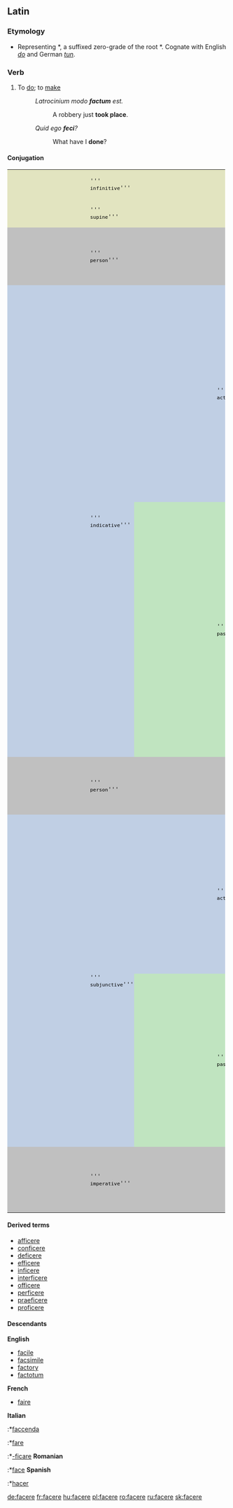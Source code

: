 ==Latin==

===Etymology===
*Representing {{PIE.|la}} *{{term||dʰh₁-k-}}, a suffixed zero-grade of the root *{{term||dʰeh₁-|put, arrange}}. Cognate with English ''[[do]]'' and German ''[[tun]]''.

===Verb===
{{la-verb|facio|faciō|facere|facere|feci|fēcī|factum|factum}}

#To [[do]]; to [[make]]
#:''Latrocinium modo '''factum''' est.'' 
#:: A robbery just '''took place'''.
#: ''Quid ego '''feci'''?'' 
#:: What have I '''done'''?

====Conjugation====
{{rfc}}
<table border="0" cellpadding="0" class="MsoNormalTable" 
            style="width: 98.74%; mso-cellspacing: 1.5pt; background: #F0F0F0; mso-yfti-tbllook: 1184" 
            width="98%">
            <tr style="mso-yfti-irow:0;mso-yfti-firstrow:yes">
                <td colspan="4" 
                    style="width: 40.58%; background: #E2E4C0; padding: .75pt .75pt .75pt .75pt" 
                    width="40%">
                    <p align="center" class="MsoNormal" style="margin-bottom:0cm;margin-bottom:.0001pt;
  text-align:center;line-height:normal">
                        '''
                        <span style="font-size:10.0pt;
  font-family:&quot;Arial&quot;,&quot;sans-serif&quot;;mso-fareast-font-family:&quot;Times New Roman&quot;;
  color:black;mso-fareast-language:SV">infinitive</span>'''</p>
                </td>
                <td colspan="5" style="width:58.6%;padding:.75pt .75pt .75pt .75pt" width="58%">
                    <p class="MsoNormal" style="margin-bottom:0cm;margin-bottom:.0001pt;line-height:
  normal">
                        <span style="font-size:10.0pt;font-family:&quot;Arial&quot;,&quot;sans-serif&quot;;
  mso-fareast-font-family:&quot;Times New Roman&quot;;color:black;mso-fareast-language:
  SV">facere</span></p>
                </td>
            </tr>
            <tr style="mso-yfti-irow:1">
                <td colspan="4" 
                    style="width: 40.58%; background: #E2E4C0; padding: .75pt .75pt .75pt .75pt" 
                    width="40%">
                    <p align="center" class="MsoNormal" style="margin-bottom:0cm;margin-bottom:.0001pt;
  text-align:center;line-height:normal">
                        '''
                        <span style="font-size:10.0pt;
  font-family:&quot;Arial&quot;,&quot;sans-serif&quot;;mso-fareast-font-family:&quot;Times New Roman&quot;;
  color:black;mso-fareast-language:SV">supine</span>'''</p>
                </td>
                <td colspan="5" style="width:58.6%;padding:.75pt .75pt .75pt .75pt" width="58%">
                    <p class="MsoNormal" style="margin-bottom:0cm;margin-bottom:.0001pt;line-height:
  normal">
                        <span style="font-size:10.0pt;font-family:&quot;Arial&quot;,&quot;sans-serif&quot;;
  mso-fareast-font-family:&quot;Times New Roman&quot;;color:black;mso-fareast-language:
  SV"><a href="http://en.wiktionary.org/wiki/facendo" title="facendo">
                        <span style="mso-bidi-font-size:11.0pt;color:#002BB8;text-decoration:none;
  text-underline:none">factum</span></a></span></p>
                </td>
            </tr>
            <tr style="mso-yfti-irow:2">
                <td colspan="3" rowspan="2" 
                    style="width: 31.94%; background: silver; padding: .75pt .75pt .75pt .75pt" 
                    width="31%">
                    <p align="center" class="MsoNormal" style="margin-bottom:0cm;margin-bottom:.0001pt;
  text-align:center;line-height:normal">
                        '''
                        <span style="font-size:10.0pt;
  font-family:&quot;Arial&quot;,&quot;sans-serif&quot;;mso-fareast-font-family:&quot;Times New Roman&quot;;
  color:black;mso-fareast-language:SV">person</span>'''</p>
                </td>
                <td colspan="3" 
                    style="width: 30.64%; background: silver; padding: .75pt .75pt .75pt .75pt" 
                    width="30%">
                    <p align="center" class="MsoNormal" style="margin-bottom:0cm;margin-bottom:.0001pt;
  text-align:center;line-height:normal">
                        '''
                        <span style="font-size:10.0pt;
  font-family:&quot;Arial&quot;,&quot;sans-serif&quot;;mso-fareast-font-family:&quot;Times New Roman&quot;;
  color:black;mso-fareast-language:SV">singular</span>'''</p>
                </td>
                <td colspan="3" 
                    style="width: 36.32%; background: silver; padding: .75pt .75pt .75pt .75pt" 
                    width="36%">
                    <p align="center" class="MsoNormal" style="margin-bottom:0cm;margin-bottom:.0001pt;
  text-align:center;line-height:normal">
                        '''
                        <span style="font-size:10.0pt;
  font-family:&quot;Arial&quot;,&quot;sans-serif&quot;;mso-fareast-font-family:&quot;Times New Roman&quot;;
  color:black;mso-fareast-language:SV">plural</span>'''</p>
                </td>
            </tr>
            <tr style="mso-yfti-irow:3">
                <td style="width: 8.38%; background: silver; padding: .75pt .75pt .75pt .75pt" 
                    width="8%">
                    <p align="center" class="MsoNormal" style="margin-bottom:0cm;margin-bottom:.0001pt;
  text-align:center;line-height:normal">
                        '''
                        <span style="font-size:10.0pt;
  font-family:&quot;Arial&quot;,&quot;sans-serif&quot;;mso-fareast-font-family:&quot;Times New Roman&quot;;
  color:black;mso-fareast-language:SV">first</span>'''</p>
                </td>
                <td style="width: 9.86%; background: silver; padding: .75pt .75pt .75pt .75pt" 
                    width="9%">
                    <p align="center" class="MsoNormal" style="margin-bottom:0cm;margin-bottom:.0001pt;
  text-align:center;line-height:normal">
                        '''
                        <span style="font-size:10.0pt;
  font-family:&quot;Arial&quot;,&quot;sans-serif&quot;;mso-fareast-font-family:&quot;Times New Roman&quot;;
  color:black;mso-fareast-language:SV">second</span>'''</p>
                </td>
                <td style="width: 11.86%; background: silver; padding: .75pt .75pt .75pt .75pt" 
                    width="11%">
                    <p align="center" class="MsoNormal" style="margin-bottom:0cm;margin-bottom:.0001pt;
  text-align:center;line-height:normal">
                        '''
                        <span style="font-size:10.0pt;
  font-family:&quot;Arial&quot;,&quot;sans-serif&quot;;mso-fareast-font-family:&quot;Times New Roman&quot;;
  color:black;mso-fareast-language:SV">third</span>'''</p>
                </td>
                <td style="width: 9.56%; background: silver; padding: .75pt .75pt .75pt .75pt" 
                    width="9%">
                    <p align="center" class="MsoNormal" style="margin-bottom:0cm;margin-bottom:.0001pt;
  text-align:center;line-height:normal">
                        '''
                        <span style="font-size:10.0pt;
  font-family:&quot;Arial&quot;,&quot;sans-serif&quot;;mso-fareast-font-family:&quot;Times New Roman&quot;;
  color:black;mso-fareast-language:SV">first</span>'''</p>
                </td>
                <td style="width: 9.56%; background: silver; padding: .75pt .75pt .75pt .75pt" 
                    width="9%">
                    <p align="center" class="MsoNormal" style="margin-bottom:0cm;margin-bottom:.0001pt;
  text-align:center;line-height:normal">
                        '''
                        <span style="font-size:10.0pt;
  font-family:&quot;Arial&quot;,&quot;sans-serif&quot;;mso-fareast-font-family:&quot;Times New Roman&quot;;
  color:black;mso-fareast-language:SV">second</span>'''</p>
                </td>
                <td style="width: 16.64%; background: silver; padding: .75pt .75pt .75pt .75pt" 
                    width="16%">
                    <p align="center" class="MsoNormal" style="margin-bottom:0cm;margin-bottom:.0001pt;
  text-align:center;line-height:normal">
                        '''
                        <span style="font-size:10.0pt;
  font-family:&quot;Arial&quot;,&quot;sans-serif&quot;;mso-fareast-font-family:&quot;Times New Roman&quot;;
  color:black;mso-fareast-language:SV">third</span>'''</p>
                </td>
            </tr>
            <tr style="mso-yfti-irow:4">
                <td rowspan="14" 
                    style="width: 10.38%; background: #C0CFE4; padding: .75pt .75pt .75pt .75pt" 
                    width="10%">
                    <p align="center" class="MsoNormal" style="margin-bottom:0cm;margin-bottom:.0001pt;
  text-align:center;line-height:normal">
                        '''
                        <span style="font-size:10.0pt;
  font-family:&quot;Arial&quot;,&quot;sans-serif&quot;;mso-fareast-font-family:&quot;Times New Roman&quot;;
  color:black;mso-fareast-language:SV">indicative</span>'''</p>
                </td>
                <td rowspan="7" 
                    style="width: 6.94%; background: #C0CFE4; padding: .75pt .75pt .75pt .75pt" 
                    width="6%">
                    <p align="center" class="MsoNormal" style="margin-bottom:0cm;margin-bottom:.0001pt;
  text-align:center;line-height:normal">
                        '''
                        <span style="font-size:10.0pt;
  font-family:&quot;Arial&quot;,&quot;sans-serif&quot;;mso-fareast-font-family:&quot;Times New Roman&quot;;
  color:black;mso-fareast-language:SV">active</span>'''</p>
                </td>
                <td style="width: 14.08%; background: #C0CFE4; padding: .75pt .75pt .75pt .75pt" 
                    width="14%">
                </td>
                <td style="width: 8.38%; background: #C0CFE4; padding: .75pt .75pt .75pt .75pt" 
                    width="8%">
                    <p align="center" class="MsoNormal" style="margin-bottom:0cm;margin-bottom:.0001pt;
  text-align:center;line-height:normal">
                        '''
                        <span style="font-size:10.0pt;
  font-family:&quot;Arial&quot;,&quot;sans-serif&quot;;mso-fareast-font-family:&quot;Times New Roman&quot;;
  color:black;mso-fareast-language:SV">ego</span>'''</p>
                </td>
                <td style="width: 9.86%; background: #C0CFE4; padding: .75pt .75pt .75pt .75pt" 
                    width="9%">
                    <p align="center" class="MsoNormal" style="margin-bottom:0cm;margin-bottom:.0001pt;
  text-align:center;line-height:normal">
                        '''
                        <span style="font-size:10.0pt;
  font-family:&quot;Arial&quot;,&quot;sans-serif&quot;;mso-fareast-font-family:&quot;Times New Roman&quot;;
  color:black;mso-fareast-language:SV">tu</span>'''</p>
                </td>
                <td style="width: 11.86%; background: #C0CFE4; padding: .75pt .75pt .75pt .75pt" 
                    width="11%">
                    <p align="center" class="MsoNormal" style="margin-bottom:0cm;margin-bottom:.0001pt;
  text-align:center;line-height:normal">
                        '''
                        <span style="font-size:10.0pt;
  font-family:&quot;Arial&quot;,&quot;sans-serif&quot;;mso-fareast-font-family:&quot;Times New Roman&quot;;
  color:black;mso-fareast-language:SV">ille, illa, illud</span>'''</p>
                </td>
                <td style="width: 9.56%; background: #C0CFE4; padding: .75pt .75pt .75pt .75pt" 
                    width="9%">
                    <p align="center" class="MsoNormal" style="margin-bottom:0cm;margin-bottom:.0001pt;
  text-align:center;line-height:normal">
                        '''
                        <span style="font-size:10.0pt;
  font-family:&quot;Arial&quot;,&quot;sans-serif&quot;;mso-fareast-font-family:&quot;Times New Roman&quot;;
  color:black;mso-fareast-language:SV">nos</span>'''</p>
                </td>
                <td style="background: #C0CFE4; padding: .75pt .75pt .75pt .75pt">
                    <p align="center" class="MsoNormal" style="margin-bottom:0cm;margin-bottom:.0001pt;
  text-align:center;line-height:normal">
                        '''
                        <span style="font-size:10.0pt;
  font-family:&quot;Arial&quot;,&quot;sans-serif&quot;;mso-fareast-font-family:&quot;Times New Roman&quot;;
  color:black;mso-fareast-language:SV">vos</span>'''</p>
                </td>
                <td style="background: #C0CFE4; padding: .75pt .75pt .75pt .75pt">
                    <p align="center" class="MsoNormal" style="margin-bottom:0cm;margin-bottom:.0001pt;
  text-align:center;line-height:normal">
                        <b style="mso-bidi-font-weight:normal">
                        <span style="font-size:10.0pt;font-family:&quot;Arial&quot;,&quot;sans-serif&quot;;color:black">
                        illī</span>''''''<span style="font-size:10.0pt;font-family:&quot;Arial&quot;,&quot;sans-serif&quot;;mso-fareast-font-family:
  &quot;Times New Roman&quot;;color:black;mso-fareast-language:SV">, illae, illa</span>'''</p>
                </td>
            </tr>
            <tr style="mso-yfti-irow:5;height:36.0pt">
                <td style="width: 14.08%; background: #C0CFE4; padding: .75pt .75pt .75pt .75pt; height: 36.0pt" 
                    width="14%">
                    <p align="center" class="MsoNormal" style="margin-bottom:0cm;margin-bottom:.0001pt;
  text-align:center;line-height:normal">
                        '''
                        <span style="font-size:10.0pt;
  font-family:&quot;Arial&quot;,&quot;sans-serif&quot;;mso-fareast-font-family:&quot;Times New Roman&quot;;
  color:black;mso-fareast-language:SV">present</span>'''</p>
                </td>
                <td style="width:8.38%;padding:.75pt .75pt .75pt .75pt;height:
  36.0pt" width="8%">
                    <p class="MsoNormal">
                        <span style="font-size:10.0pt;line-height:115%;font-family:
  &quot;Arial&quot;,&quot;sans-serif&quot;;color:black">faciō</span></p>
                </td>
                <td style="width:9.86%;padding:.75pt .75pt .75pt .75pt;height:
  36.0pt" width="9%">
                    <p class="MsoNormal">
                        <span style="font-size:10.0pt;line-height:115%;font-family:
  &quot;Arial&quot;,&quot;sans-serif&quot;;color:black">facis</span></p>
                </td>
                <td style="width:11.86%;padding:.75pt .75pt .75pt .75pt;
  height:36.0pt" width="11%">
                    <p class="MsoNormal">
                        <span style="font-size:10.0pt;line-height:115%;font-family:
  &quot;Arial&quot;,&quot;sans-serif&quot;;color:black">facit</span></p>
                </td>
                <td style="width:9.56%;padding:.75pt .75pt .75pt .75pt;height:
  36.0pt" width="9%">
                    <p class="MsoNormal">
                        <span style="font-size:10.0pt;line-height:115%;font-family:
  &quot;Arial&quot;,&quot;sans-serif&quot;;color:black">facimus</span></p>
                </td>
                <td style="padding:.75pt .75pt .75pt .75pt;height:36.0pt">
                    <p class="MsoNormal">
                        <span style="font-size:10.0pt;line-height:115%;font-family:
  &quot;Arial&quot;,&quot;sans-serif&quot;;color:black">facitis</span></p>
                </td>
                <td style="padding:.75pt .75pt .75pt .75pt;height:36.0pt">
                    <p class="MsoNormal">
                        <span style="font-size:10.0pt;line-height:115%;font-family:
  &quot;Arial&quot;,&quot;sans-serif&quot;;color:black">faciunt</span></p>
                </td>
            </tr>
            <tr style="mso-yfti-irow:6;height:36.0pt">
                <td style="width: 14.08%; background: #C0CFE4; padding: .75pt .75pt .75pt .75pt; height: 36.0pt" 
                    width="14%">
                    <p align="center" class="MsoNormal" style="margin-bottom:0cm;margin-bottom:.0001pt;
  text-align:center;line-height:normal">
                        '''
                        <span style="font-size:10.0pt;
  font-family:&quot;Arial&quot;,&quot;sans-serif&quot;;mso-fareast-font-family:&quot;Times New Roman&quot;;
  color:black;mso-fareast-language:SV">future</span>'''</p>
                </td>
                <td style="width:8.38%;padding:.75pt .75pt .75pt .75pt;height:
  36.0pt" width="8%">
                    <p class="MsoNormal">
                        <span style="font-size:10.0pt;line-height:115%;font-family:
  &quot;Arial&quot;,&quot;sans-serif&quot;;color:black">faciam</span></p>
                </td>
                <td style="width:9.86%;padding:.75pt .75pt .75pt .75pt;height:
  36.0pt" width="9%">
                    <p class="MsoNormal">
                        <span style="font-size:10.0pt;line-height:115%;font-family:
  &quot;Arial&quot;,&quot;sans-serif&quot;;color:black">faciēs</span></p>
                </td>
                <td style="width:11.86%;padding:.75pt .75pt .75pt .75pt;
  height:36.0pt" width="11%">
                    <p class="MsoNormal">
                        <span style="font-size:10.0pt;line-height:115%;font-family:
  &quot;Arial&quot;,&quot;sans-serif&quot;;color:black">faciet</span></p>
                </td>
                <td style="width:9.56%;padding:.75pt .75pt .75pt .75pt;height:
  36.0pt" width="9%">
                    <p class="MsoNormal">
                        <span style="font-size:10.0pt;line-height:115%;font-family:
  &quot;Arial&quot;,&quot;sans-serif&quot;;color:black">faciēmus</span></p>
                </td>
                <td style="padding:.75pt .75pt .75pt .75pt;height:36.0pt">
                    <p class="MsoNormal">
                        <span style="font-size:10.0pt;line-height:115%;font-family:
  &quot;Arial&quot;,&quot;sans-serif&quot;;color:black">faciētis</span></p>
                </td>
                <td style="padding:.75pt .75pt .75pt .75pt;height:36.0pt">
                    <p class="MsoNormal">
                        <span style="font-size:10.0pt;line-height:115%;font-family:
  &quot;Arial&quot;,&quot;sans-serif&quot;;color:black">facient</span></p>
                </td>
            </tr>
            <tr style="mso-yfti-irow:7;height:36.0pt">
                <td style="width: 14.08%; background: #C0CFE4; padding: .75pt .75pt .75pt .75pt; height: 36.0pt" 
                    width="14%">
                    <p align="center" class="MsoNormal" style="margin-bottom:0cm;margin-bottom:.0001pt;
  text-align:center;line-height:normal">
                        '''
                        <span style="font-size:10.0pt;
  font-family:&quot;Arial&quot;,&quot;sans-serif&quot;;mso-fareast-font-family:&quot;Times New Roman&quot;;
  color:black;mso-fareast-language:SV">imperfect</span>'''</p>
                </td>
                <td style="width:8.38%;padding:.75pt .75pt .75pt .75pt;height:
  36.0pt" width="8%">
                    <p class="MsoNormal">
                        <span style="font-size:10.0pt;line-height:115%;font-family:
  &quot;Arial&quot;,&quot;sans-serif&quot;;color:black">faciēbam</span></p>
                </td>
                <td style="width:9.86%;padding:.75pt .75pt .75pt .75pt;height:
  36.0pt" width="9%">
                    <p class="MsoNormal">
                        <span style="font-size:10.0pt;line-height:115%;font-family:
  &quot;Arial&quot;,&quot;sans-serif&quot;;color:black">faciēbās</span></p>
                </td>
                <td style="width:11.86%;padding:.75pt .75pt .75pt .75pt;
  height:36.0pt" width="11%">
                    <p class="MsoNormal">
                        <span style="font-size:10.0pt;line-height:115%;font-family:
  &quot;Arial&quot;,&quot;sans-serif&quot;;color:black">faciēbat</span></p>
                </td>
                <td style="width:9.56%;padding:.75pt .75pt .75pt .75pt;height:
  36.0pt" width="9%">
                    <p class="MsoNormal">
                        <span style="font-size:10.0pt;line-height:115%;font-family:
  &quot;Arial&quot;,&quot;sans-serif&quot;;color:black">faciēbāmus</span></p>
                </td>
                <td style="padding:.75pt .75pt .75pt .75pt;height:36.0pt">
                    <p class="MsoNormal">
                        <span style="font-size:10.0pt;line-height:115%;font-family:
  &quot;Arial&quot;,&quot;sans-serif&quot;;color:black">faciēbātis</span></p>
                </td>
                <td style="padding:.75pt .75pt .75pt .75pt;height:36.0pt">
                    <p class="MsoNormal">
                        <span style="font-size:10.0pt;line-height:115%;font-family:
  &quot;Arial&quot;,&quot;sans-serif&quot;;color:black">faciēbant</span></p>
                </td>
            </tr>
            <tr style="mso-yfti-irow:8;height:36.0pt">
                <td style="width: 14.08%; background: #C0CFE4; padding: .75pt .75pt .75pt .75pt; height: 36.0pt" 
                    width="14%">
                    <p align="center" class="MsoNormal" style="margin-bottom:0cm;margin-bottom:.0001pt;
  text-align:center;line-height:normal">
                        '''
                        <span style="font-size:10.0pt;
  font-family:&quot;Arial&quot;,&quot;sans-serif&quot;;mso-fareast-font-family:&quot;Times New Roman&quot;;
  color:black;mso-fareast-language:SV">perfect</span>'''</p>
                </td>
                <td style="width:8.38%;padding:.75pt .75pt .75pt .75pt;height:
  36.0pt" width="8%">
                    <p class="MsoNormal">
                        <span style="font-size:10.0pt;line-height:115%;font-family:
  &quot;Arial&quot;,&quot;sans-serif&quot;;color:black">fēcī</span></p>
                </td>
                <td style="width:9.86%;padding:.75pt .75pt .75pt .75pt;height:
  36.0pt" width="9%">
                    <p class="MsoNormal">
                        <span style="font-size:10.0pt;line-height:115%;font-family:
  &quot;Arial&quot;,&quot;sans-serif&quot;;color:black">fēcistī</span></p>
                </td>
                <td style="width:11.86%;padding:.75pt .75pt .75pt .75pt;
  height:36.0pt" width="11%">
                    <p class="MsoNormal">
                        <span style="font-size:10.0pt;line-height:115%;font-family:
  &quot;Arial&quot;,&quot;sans-serif&quot;;color:black">fēcit</span></p>
                </td>
                <td style="width:9.56%;padding:.75pt .75pt .75pt .75pt;height:
  36.0pt" width="9%">
                    <p class="MsoNormal">
                        <span style="font-size:10.0pt;line-height:115%;font-family:
  &quot;Arial&quot;,&quot;sans-serif&quot;;color:black">fēcimus</span></p>
                </td>
                <td style="padding:.75pt .75pt .75pt .75pt;height:36.0pt">
                    <p class="MsoNormal">
                        <span style="font-size:10.0pt;line-height:115%;font-family:
  &quot;Arial&quot;,&quot;sans-serif&quot;;color:black">fēcistis</span></p>
                </td>
                <td style="padding:.75pt .75pt .75pt .75pt;height:36.0pt">
                    <p class="MsoNormal">
                        <span style="font-size:10.0pt;line-height:115%;font-family:
  &quot;Arial&quot;,&quot;sans-serif&quot;;color:black">fēcērunt</span></p>
                </td>
            </tr>
            <tr style="mso-yfti-irow:9;height:36.0pt">
                <td style="width: 14.08%; background: #C0CFE4; padding: .75pt .75pt .75pt .75pt; height: 36.0pt" 
                    width="14%">
                    <p align="center" class="MsoNormal" style="margin-bottom:0cm;margin-bottom:.0001pt;
  text-align:center;line-height:normal">
                        '''
                        <span style="font-size:10.0pt;
  font-family:&quot;Arial&quot;,&quot;sans-serif&quot;;mso-fareast-font-family:&quot;Times New Roman&quot;;
  color:black;mso-fareast-language:SV">future perfect</span>'''</p>
                </td>
                <td style="width:8.38%;padding:.75pt .75pt .75pt .75pt;height:
  36.0pt" width="8%">
                    <p class="MsoNormal">
                        <span style="font-size:10.0pt;line-height:115%;font-family:
  &quot;Arial&quot;,&quot;sans-serif&quot;;color:black">fēcerō</span></p>
                </td>
                <td style="width:9.86%;padding:.75pt .75pt .75pt .75pt;height:
  36.0pt" width="9%">
                    <p class="MsoNormal">
                        <span style="font-size:10.0pt;line-height:115%;font-family:
  &quot;Arial&quot;,&quot;sans-serif&quot;;color:black">fēceris</span></p>
                </td>
                <td style="width:11.86%;padding:.75pt .75pt .75pt .75pt;
  height:36.0pt" width="11%">
                    <p class="MsoNormal">
                        <span style="font-size:10.0pt;line-height:115%;font-family:
  &quot;Arial&quot;,&quot;sans-serif&quot;;color:black">fēcerit</span></p>
                </td>
                <td style="width:9.56%;padding:.75pt .75pt .75pt .75pt;height:
  36.0pt" width="9%">
                    <p class="MsoNormal">
                        <span style="font-size:10.0pt;line-height:115%;font-family:
  &quot;Arial&quot;,&quot;sans-serif&quot;;color:black">fēcerimus</span></p>
                </td>
                <td style="padding:.75pt .75pt .75pt .75pt;height:36.0pt">
                    <p class="MsoNormal">
                        <span style="font-size:10.0pt;line-height:115%;font-family:
  &quot;Arial&quot;,&quot;sans-serif&quot;;color:black">fēceritis</span></p>
                </td>
                <td style="padding:.75pt .75pt .75pt .75pt;height:36.0pt">
                    <p class="MsoNormal">
                        <span style="font-size:10.0pt;line-height:115%;font-family:
  &quot;Arial&quot;,&quot;sans-serif&quot;;color:black">fēcerint</span></p>
                </td>
            </tr>
            <tr style="mso-yfti-irow:10;height:36.0pt">
                <td style="width: 14.08%; background: #C0CFE4; padding: .75pt .75pt .75pt .75pt; height: 36.0pt" 
                    width="14%">
                    <p align="center" class="MsoNormal" style="margin-bottom:0cm;margin-bottom:.0001pt;
  text-align:center;line-height:normal">
                        '''
                        <span style="font-size:10.0pt;
  font-family:&quot;Arial&quot;,&quot;sans-serif&quot;;mso-fareast-font-family:&quot;Times New Roman&quot;;
  color:black;mso-fareast-language:SV">pluperfect</span>'''</p>
                </td>
                <td style="width:8.38%;padding:.75pt .75pt .75pt .75pt;height:
  36.0pt" width="8%">
                    <p class="MsoNormal">
                        <span style="font-size:10.0pt;line-height:115%;font-family:
  &quot;Arial&quot;,&quot;sans-serif&quot;;color:black">fēceram</span></p>
                </td>
                <td style="width:9.86%;padding:.75pt .75pt .75pt .75pt;height:
  36.0pt" width="9%">
                    <p class="MsoNormal">
                        <span style="font-size:10.0pt;line-height:115%;font-family:
  &quot;Arial&quot;,&quot;sans-serif&quot;;color:black">fēcerās</span></p>
                </td>
                <td style="width:11.86%;padding:.75pt .75pt .75pt .75pt;
  height:36.0pt" width="11%">
                    <p class="MsoNormal">
                        <span style="font-size:10.0pt;line-height:115%;font-family:
  &quot;Arial&quot;,&quot;sans-serif&quot;;color:black">fēcerat</span></p>
                </td>
                <td style="width:9.56%;padding:.75pt .75pt .75pt .75pt;height:
  36.0pt" width="9%">
                    <p class="MsoNormal">
                        <span style="font-size:10.0pt;line-height:115%;font-family:
  &quot;Arial&quot;,&quot;sans-serif&quot;;color:black">fēcerāmus</span></p>
                </td>
                <td style="padding:.75pt .75pt .75pt .75pt;height:36.0pt">
                    <p class="MsoNormal">
                        <span style="font-size:10.0pt;line-height:115%;font-family:
  &quot;Arial&quot;,&quot;sans-serif&quot;;color:black">fēcerātis</span></p>
                </td>
                <td style="padding:.75pt .75pt .75pt .75pt;height:36.0pt">
                    <p class="MsoNormal">
                        <span style="font-size:10.0pt;line-height:115%;font-family:
  &quot;Arial&quot;,&quot;sans-serif&quot;;color:black">fēcerant</span></p>
                </td>
            </tr>
            <tr style="mso-yfti-irow:11">
                <td rowspan="7" 
                    style="width: 6.94%; background: #C0E4C0; padding: .75pt .75pt .75pt .75pt" 
                    width="6%">
                    <p align="center" class="MsoNormal" style="margin-bottom:0cm;margin-bottom:.0001pt;
  text-align:center;line-height:normal">
                        '''
                        <span style="font-size:10.0pt;
  font-family:&quot;Arial&quot;,&quot;sans-serif&quot;;mso-fareast-font-family:&quot;Times New Roman&quot;;
  color:black;mso-fareast-language:SV">passive</span>'''</p>
                </td>
                <td style="width: 14.08%; background: #C0E4C0; padding: .75pt .75pt .75pt .75pt" 
                    width="14%">
                </td>
                <td style="width: 8.38%; background: #C0E4C0; padding: .75pt .75pt .75pt .75pt" 
                    width="8%">
                    <p align="center" class="MsoNormal" style="margin-bottom:0cm;margin-bottom:.0001pt;
  text-align:center;line-height:normal">
                        '''
                        <span style="font-size:10.0pt;
  font-family:&quot;Arial&quot;,&quot;sans-serif&quot;;mso-fareast-font-family:&quot;Times New Roman&quot;;
  color:black;mso-fareast-language:SV">ego</span>'''</p>
                </td>
                <td style="width: 9.86%; background: #C0E4C0; padding: .75pt .75pt .75pt .75pt" 
                    width="9%">
                    <p align="center" class="MsoNormal" style="margin-bottom:0cm;margin-bottom:.0001pt;
  text-align:center;line-height:normal">
                        '''
                        <span style="font-size:10.0pt;
  font-family:&quot;Arial&quot;,&quot;sans-serif&quot;;mso-fareast-font-family:&quot;Times New Roman&quot;;
  color:black;mso-fareast-language:SV">tu</span>'''</p>
                </td>
                <td style="width: 11.86%; background: #C0E4C0; padding: .75pt .75pt .75pt .75pt" 
                    width="11%">
                    <p align="center" class="MsoNormal" style="margin-bottom:0cm;margin-bottom:.0001pt;
  text-align:center;line-height:normal">
                        '''
                        <span style="font-size:10.0pt;
  font-family:&quot;Arial&quot;,&quot;sans-serif&quot;;mso-fareast-font-family:&quot;Times New Roman&quot;;
  color:black;mso-fareast-language:SV">ille, illa, illud</span>'''</p>
                </td>
                <td style="width: 9.56%; background: #C0E4C0; padding: .75pt .75pt .75pt .75pt" 
                    width="9%">
                    <p align="center" class="MsoNormal" style="margin-bottom:0cm;margin-bottom:.0001pt;
  text-align:center;line-height:normal">
                        '''
                        <span style="font-size:10.0pt;
  font-family:&quot;Arial&quot;,&quot;sans-serif&quot;;mso-fareast-font-family:&quot;Times New Roman&quot;;
  color:black;mso-fareast-language:SV">nos</span>'''</p>
                </td>
                <td style="background: #C0E4C0; padding: .75pt .75pt .75pt .75pt">
                    <p align="center" class="MsoNormal" style="margin-bottom:0cm;margin-bottom:.0001pt;
  text-align:center;line-height:normal">
                        '''
                        <span style="font-size:10.0pt;
  font-family:&quot;Arial&quot;,&quot;sans-serif&quot;;mso-fareast-font-family:&quot;Times New Roman&quot;;
  color:black;mso-fareast-language:SV">vos</span>'''</p>
                </td>
                <td style="background: #C0E4C0; padding: .75pt .75pt .75pt .75pt">
                    <p align="center" class="MsoNormal" style="margin-bottom:0cm;margin-bottom:.0001pt;
  text-align:center;line-height:normal">
                        <b style="mso-bidi-font-weight:normal">
                        <span style="font-size:10.0pt;font-family:&quot;Arial&quot;,&quot;sans-serif&quot;;color:black">
                        illī</span>''''''<span style="font-size:10.0pt;font-family:&quot;Arial&quot;,&quot;sans-serif&quot;;mso-fareast-font-family:
  &quot;Times New Roman&quot;;color:black;mso-fareast-language:SV">, illae, illa</span>'''</p>
                </td>
            </tr>
            <tr style="mso-yfti-irow:12;height:36.0pt">
                <td style="width: 14.08%; background: #C0E4C0; padding: .75pt .75pt .75pt .75pt; height: 36.0pt" 
                    width="14%">
                    <p align="center" class="MsoNormal" style="text-align:center">
                        '''
                        <span style="font-size:10.0pt;line-height:115%;font-family:&quot;Arial&quot;,&quot;sans-serif&quot;;
  color:black;mso-bidi-font-style:italic">present</span><span style="font-size:10.0pt;line-height:115%;font-family:&quot;Arial&quot;,&quot;sans-serif&quot;;
  color:black"></span>'''</p>
                </td>
                <td style="width:8.38%;padding:.75pt .75pt .75pt .75pt;height:
  36.0pt" width="8%">
                    <p class="MsoNormal">
                        <span style="font-size:10.0pt;line-height:115%;font-family:
  &quot;Arial&quot;,&quot;sans-serif&quot;;color:black">facior</span></p>
                </td>
                <td style="width:9.86%;padding:.75pt .75pt .75pt .75pt;height:
  36.0pt" width="9%">
                    <p class="MsoNormal">
                        <span style="font-size:10.0pt;line-height:115%;font-family:
  &quot;Arial&quot;,&quot;sans-serif&quot;;color:black">faceris</span></p>
                </td>
                <td style="width:11.86%;padding:.75pt .75pt .75pt .75pt;
  height:36.0pt" width="11%">
                    <p class="MsoNormal">
                        <span style="font-size:10.0pt;line-height:115%;font-family:
  &quot;Arial&quot;,&quot;sans-serif&quot;;color:black">facitur</span></p>
                </td>
                <td style="width:9.56%;padding:.75pt .75pt .75pt .75pt;height:
  36.0pt" width="9%">
                    <p class="MsoNormal">
                        <span style="font-size:10.0pt;line-height:115%;font-family:
  &quot;Arial&quot;,&quot;sans-serif&quot;;color:black">facimur</span></p>
                </td>
                <td style="padding:.75pt .75pt .75pt .75pt;height:36.0pt">
                    <p class="MsoNormal">
                        <span style="font-size:10.0pt;line-height:115%;font-family:
  &quot;Arial&quot;,&quot;sans-serif&quot;;color:black">faciminī</span></p>
                </td>
                <td style="padding:.75pt .75pt .75pt .75pt;height:36.0pt">
                    <p class="MsoNormal">
                        <span style="font-size:10.0pt;line-height:115%;font-family:
  &quot;Arial&quot;,&quot;sans-serif&quot;;color:black">faciuntur</span></p>
                </td>
            </tr>
            <tr style="mso-yfti-irow:13;height:36.0pt">
                <td style="width: 14.08%; background: #C0E4C0; padding: .75pt .75pt .75pt .75pt; height: 36.0pt" 
                    width="14%">
                    <p align="center" class="MsoNormal" style="text-align:center">
                        '''
                        <span style="font-size:10.0pt;line-height:115%;font-family:&quot;Arial&quot;,&quot;sans-serif&quot;;
  color:black;mso-bidi-font-style:italic">future</span><span style="font-size:10.0pt;line-height:115%;font-family:&quot;Arial&quot;,&quot;sans-serif&quot;;
  color:black"></span>'''</p>
                </td>
                <td style="width:8.38%;padding:.75pt .75pt .75pt .75pt;height:
  36.0pt" width="8%">
                    <p class="MsoNormal">
                        <span style="font-size:10.0pt;line-height:115%;font-family:
  &quot;Arial&quot;,&quot;sans-serif&quot;;color:black">faciar</span></p>
                </td>
                <td style="width:9.86%;padding:.75pt .75pt .75pt .75pt;height:
  36.0pt" width="9%">
                    <p class="MsoNormal">
                        <span style="font-size:10.0pt;line-height:115%;font-family:
  &quot;Arial&quot;,&quot;sans-serif&quot;;color:black">faciēris</span></p>
                </td>
                <td style="width:11.86%;padding:.75pt .75pt .75pt .75pt;
  height:36.0pt" width="11%">
                    <p class="MsoNormal">
                        <span style="font-size:10.0pt;line-height:115%;font-family:
  &quot;Arial&quot;,&quot;sans-serif&quot;;color:black">faciētur</span></p>
                </td>
                <td style="width:9.56%;padding:.75pt .75pt .75pt .75pt;height:
  36.0pt" width="9%">
                    <p class="MsoNormal">
                        <span style="font-size:10.0pt;line-height:115%;font-family:
  &quot;Arial&quot;,&quot;sans-serif&quot;;color:black">faciēmur</span></p>
                </td>
                <td style="padding:.75pt .75pt .75pt .75pt;height:36.0pt">
                    <p class="MsoNormal">
                        <span style="font-size:10.0pt;line-height:115%;font-family:
  &quot;Arial&quot;,&quot;sans-serif&quot;;color:black">faciēminī</span></p>
                </td>
                <td style="padding:.75pt .75pt .75pt .75pt;height:36.0pt">
                    <p class="MsoNormal">
                        <span style="font-size:10.0pt;line-height:115%;font-family:
  &quot;Arial&quot;,&quot;sans-serif&quot;;color:black">facientur</span></p>
                </td>
            </tr>
            <tr style="mso-yfti-irow:14;height:36.0pt">
                <td style="width: 14.08%; background: #C0E4C0; padding: .75pt .75pt .75pt .75pt; height: 36.0pt" 
                    width="14%">
                    <p align="center" class="MsoNormal" style="text-align:center">
                        '''
                        <span style="font-size:10.0pt;line-height:115%;font-family:&quot;Arial&quot;,&quot;sans-serif&quot;;
  color:black;mso-bidi-font-style:italic">imperfect</span><span style="font-size:10.0pt;line-height:115%;font-family:&quot;Arial&quot;,&quot;sans-serif&quot;;
  color:black"></span>'''</p>
                </td>
                <td style="width:8.38%;padding:.75pt .75pt .75pt .75pt;height:
  36.0pt" width="8%">
                    <p class="MsoNormal">
                        <span style="font-size:10.0pt;line-height:115%;font-family:
  &quot;Arial&quot;,&quot;sans-serif&quot;;color:black">faciēbar</span></p>
                </td>
                <td style="width:9.86%;padding:.75pt .75pt .75pt .75pt;height:
  36.0pt" width="9%">
                    <p class="MsoNormal">
                        <span style="font-size:10.0pt;line-height:115%;font-family:
  &quot;Arial&quot;,&quot;sans-serif&quot;;color:black">faciēbāris</span></p>
                </td>
                <td style="width:11.86%;padding:.75pt .75pt .75pt .75pt;
  height:36.0pt" width="11%">
                    <p class="MsoNormal">
                        <span style="font-size:10.0pt;line-height:115%;font-family:
  &quot;Arial&quot;,&quot;sans-serif&quot;;color:black">faciēbātur</span></p>
                </td>
                <td style="width:9.56%;padding:.75pt .75pt .75pt .75pt;height:
  36.0pt" width="9%">
                    <p class="MsoNormal">
                        <span style="font-size:10.0pt;line-height:115%;font-family:
  &quot;Arial&quot;,&quot;sans-serif&quot;;color:black">faciēbāmur</span></p>
                </td>
                <td style="padding:.75pt .75pt .75pt .75pt;height:36.0pt">
                    <p class="MsoNormal">
                        <span style="font-size:10.0pt;line-height:115%;font-family:
  &quot;Arial&quot;,&quot;sans-serif&quot;;color:black">faciēbāminī</span></p>
                </td>
                <td style="padding:.75pt .75pt .75pt .75pt;height:36.0pt">
                    <p class="MsoNormal">
                        <span style="font-size:10.0pt;line-height:115%;font-family:
  &quot;Arial&quot;,&quot;sans-serif&quot;;color:black">faciēbantur</span></p>
                </td>
            </tr>
            <tr style="mso-yfti-irow:15;height:36.0pt">
                <td style="width: 14.08%; background: #C0E4C0; padding: .75pt .75pt .75pt .75pt; height: 36.0pt" 
                    width="14%">
                    <p align="center" class="MsoNormal" style="text-align:center">
                        '''
                        <span style="font-size:10.0pt;line-height:115%;font-family:&quot;Arial&quot;,&quot;sans-serif&quot;;
  color:black;mso-bidi-font-style:italic">perfect</span><span style="font-size:10.0pt;line-height:115%;font-family:&quot;Arial&quot;,&quot;sans-serif&quot;;
  color:black"></span>'''</p>
                </td>
                <td style="width:8.38%;padding:.75pt .75pt .75pt .75pt;height:
  36.0pt" width="8%">
                    <p class="MsoNormal">
                        <span style="font-size:10.0pt;line-height:115%;font-family:
  &quot;Arial&quot;,&quot;sans-serif&quot;;color:black">factus</span><sup><span style="font-size:
  10.0pt;line-height:115%;font-family:&quot;Arial&quot;,&quot;sans-serif&quot;;color:red">1</span></sup><span style="font-size:10.0pt;line-height:115%;font-family:&quot;Arial&quot;,&quot;sans-serif&quot;;
  color:black"><br />
                        sum</span></p>
                </td>
                <td style="width:9.86%;padding:.75pt .75pt .75pt .75pt;height:
  36.0pt" width="9%">
                    <p class="MsoNormal">
                        <span style="font-size:10.0pt;line-height:115%;font-family:
  &quot;Arial&quot;,&quot;sans-serif&quot;;color:black">factus</span><sup><span style="font-size:
  10.0pt;line-height:115%;font-family:&quot;Arial&quot;,&quot;sans-serif&quot;;color:red">1</span></sup><span style="font-size:10.0pt;line-height:115%;font-family:&quot;Arial&quot;,&quot;sans-serif&quot;;
  color:black"><br />
                        es</span></p>
                </td>
                <td style="width:11.86%;padding:.75pt .75pt .75pt .75pt;
  height:36.0pt" width="11%">
                    <p class="MsoNormal">
                        <span style="font-size:10.0pt;line-height:115%;font-family:
  &quot;Arial&quot;,&quot;sans-serif&quot;;color:black">factus</span><sup><span style="font-size:
  10.0pt;line-height:115%;font-family:&quot;Arial&quot;,&quot;sans-serif&quot;;color:red">1</span></sup><span style="font-size:10.0pt;line-height:115%;font-family:&quot;Arial&quot;,&quot;sans-serif&quot;;
  color:black"><br />
                        est</span></p>
                </td>
                <td style="width:9.56%;padding:.75pt .75pt .75pt .75pt;height:
  36.0pt" width="9%">
                    <p class="MsoNormal">
                        <span style="font-size:10.0pt;line-height:115%;font-family:
  &quot;Arial&quot;,&quot;sans-serif&quot;;color:black">factī </span><sup>
                        <span style="font-size:
  10.0pt;line-height:115%;font-family:&quot;Arial&quot;,&quot;sans-serif&quot;;color:red">2</span></sup><span style="font-size:10.0pt;line-height:115%;font-family:&quot;Arial&quot;,&quot;sans-serif&quot;;
  color:black"><br />
                        sumus</span></p>
                </td>
                <td style="padding:.75pt .75pt .75pt .75pt;height:36.0pt">
                    <p class="MsoNormal">
                        <span style="font-size:10.0pt;line-height:115%;font-family:
  &quot;Arial&quot;,&quot;sans-serif&quot;;color:black">factī </span><sup>
                        <span style="font-size:
  10.0pt;line-height:115%;font-family:&quot;Arial&quot;,&quot;sans-serif&quot;;color:red">2</span></sup><span style="font-size:10.0pt;line-height:115%;font-family:&quot;Arial&quot;,&quot;sans-serif&quot;;
  color:black"><br />
                        estis</span></p>
                </td>
                <td style="padding:.75pt .75pt .75pt .75pt;height:36.0pt">
                    <p class="MsoNormal">
                        <span style="font-size:10.0pt;line-height:115%;font-family:
  &quot;Arial&quot;,&quot;sans-serif&quot;;color:black">factī </span><sup>
                        <span style="font-size:
  10.0pt;line-height:115%;font-family:&quot;Arial&quot;,&quot;sans-serif&quot;;color:red">2</span></sup><span style="font-size:10.0pt;line-height:115%;font-family:&quot;Arial&quot;,&quot;sans-serif&quot;;
  color:black"><br />
                        sunt</span></p>
                </td>
            </tr>
            <tr style="mso-yfti-irow:16;height:36.0pt">
                <td style="width: 14.08%; background: #C0E4C0; padding: .75pt .75pt .75pt .75pt; height: 36.0pt" 
                    width="14%">
                    <p align="center" class="MsoNormal" style="text-align:center">
                        '''
                        <span style="font-size:10.0pt;line-height:115%;font-family:&quot;Arial&quot;,&quot;sans-serif&quot;;
  color:black;mso-bidi-font-style:italic">future perfect</span><span style="font-size:10.0pt;line-height:115%;font-family:&quot;Arial&quot;,&quot;sans-serif&quot;;
  color:black"></span>'''</p>
                </td>
                <td style="width:8.38%;padding:.75pt .75pt .75pt .75pt;height:
  36.0pt" width="8%">
                    <p class="MsoNormal">
                        <span style="font-size:10.0pt;line-height:115%;font-family:
  &quot;Arial&quot;,&quot;sans-serif&quot;;color:black">factus</span><sup><span style="font-size:
  10.0pt;line-height:115%;font-family:&quot;Arial&quot;,&quot;sans-serif&quot;;color:red">1</span></sup><span style="font-size:10.0pt;line-height:115%;font-family:&quot;Arial&quot;,&quot;sans-serif&quot;;
  color:black"><br />
                        erō</span></p>
                </td>
                <td style="width:9.86%;padding:.75pt .75pt .75pt .75pt;height:
  36.0pt" width="9%">
                    <p class="MsoNormal">
                        <span style="font-size:10.0pt;line-height:115%;font-family:
  &quot;Arial&quot;,&quot;sans-serif&quot;;color:black">factus</span><sup><span style="font-size:
  10.0pt;line-height:115%;font-family:&quot;Arial&quot;,&quot;sans-serif&quot;;color:red">1</span></sup><span style="font-size:10.0pt;line-height:115%;font-family:&quot;Arial&quot;,&quot;sans-serif&quot;;
  color:black"><br />
                        eris</span></p>
                </td>
                <td style="width:11.86%;padding:.75pt .75pt .75pt .75pt;
  height:36.0pt" width="11%">
                    <p class="MsoNormal">
                        <span style="font-size:10.0pt;line-height:115%;font-family:
  &quot;Arial&quot;,&quot;sans-serif&quot;;color:black">factus</span><sup><span style="font-size:
  10.0pt;line-height:115%;font-family:&quot;Arial&quot;,&quot;sans-serif&quot;;color:red">1</span></sup><span style="font-size:10.0pt;line-height:115%;font-family:&quot;Arial&quot;,&quot;sans-serif&quot;;
  color:black"><br />
                        erit</span></p>
                </td>
                <td style="width:9.56%;padding:.75pt .75pt .75pt .75pt;height:
  36.0pt" width="9%">
                    <p class="MsoNormal">
                        <span style="font-size:10.0pt;line-height:115%;font-family:
  &quot;Arial&quot;,&quot;sans-serif&quot;;color:black">factī </span><sup>
                        <span style="font-size:
  10.0pt;line-height:115%;font-family:&quot;Arial&quot;,&quot;sans-serif&quot;;color:red">2</span></sup><span style="font-size:10.0pt;line-height:115%;font-family:&quot;Arial&quot;,&quot;sans-serif&quot;;
  color:black"><br />
                        erimus</span></p>
                </td>
                <td style="padding:.75pt .75pt .75pt .75pt;height:36.0pt">
                    <p class="MsoNormal">
                        <span style="font-size:10.0pt;line-height:115%;font-family:
  &quot;Arial&quot;,&quot;sans-serif&quot;;color:black">factī </span><sup>
                        <span style="font-size:
  10.0pt;line-height:115%;font-family:&quot;Arial&quot;,&quot;sans-serif&quot;;color:red">2</span></sup><span style="font-size:10.0pt;line-height:115%;font-family:&quot;Arial&quot;,&quot;sans-serif&quot;;
  color:black"><br />
                        eritis</span></p>
                </td>
                <td style="padding:.75pt .75pt .75pt .75pt;height:36.0pt">
                    <p class="MsoNormal">
                        <span style="font-size:10.0pt;line-height:115%;font-family:
  &quot;Arial&quot;,&quot;sans-serif&quot;;color:black">factī </span><sup>
                        <span style="font-size:
  10.0pt;line-height:115%;font-family:&quot;Arial&quot;,&quot;sans-serif&quot;;color:red">2</span></sup><span style="font-size:10.0pt;line-height:115%;font-family:&quot;Arial&quot;,&quot;sans-serif&quot;;
  color:black"><br />
                        erunt</span></p>
                </td>
            </tr>
            <tr style="mso-yfti-irow:17;height:36.0pt">
                <td style="width: 14.08%; background: #C0E4C0; padding: .75pt .75pt .75pt .75pt; height: 36.0pt" 
                    width="14%">
                    <p align="center" class="MsoNormal" style="text-align:center">
                        '''
                        <span style="font-size:10.0pt;line-height:115%;font-family:&quot;Arial&quot;,&quot;sans-serif&quot;;
  color:black;mso-bidi-font-style:italic">pluperfect</span><span style="font-size:10.0pt;line-height:115%;font-family:&quot;Arial&quot;,&quot;sans-serif&quot;;
  color:black"></span>'''</p>
                </td>
                <td style="width:8.38%;padding:.75pt .75pt .75pt .75pt;height:
  36.0pt" width="8%">
                    <p class="MsoNormal">
                        <span style="font-size:10.0pt;line-height:115%;font-family:
  &quot;Arial&quot;,&quot;sans-serif&quot;;color:black">factus</span><sup><span style="font-size:
  10.0pt;line-height:115%;font-family:&quot;Arial&quot;,&quot;sans-serif&quot;;color:red">1</span></sup><span style="font-size:10.0pt;line-height:115%;font-family:&quot;Arial&quot;,&quot;sans-serif&quot;;
  color:black"><br />
                        eram</span></p>
                </td>
                <td style="width:9.86%;padding:.75pt .75pt .75pt .75pt;height:
  36.0pt" width="9%">
                    <p class="MsoNormal">
                        <span style="font-size:10.0pt;line-height:115%;font-family:
  &quot;Arial&quot;,&quot;sans-serif&quot;;color:black">factus</span><sup><span style="font-size:
  10.0pt;line-height:115%;font-family:&quot;Arial&quot;,&quot;sans-serif&quot;;color:red">1</span></sup><span style="font-size:10.0pt;line-height:115%;font-family:&quot;Arial&quot;,&quot;sans-serif&quot;;
  color:black"><br />
                        erās</span></p>
                </td>
                <td style="width:11.86%;padding:.75pt .75pt .75pt .75pt;
  height:36.0pt" width="11%">
                    <p class="MsoNormal">
                        <span style="font-size:10.0pt;line-height:115%;font-family:
  &quot;Arial&quot;,&quot;sans-serif&quot;;color:black">factus</span><sup><span style="font-size:
  10.0pt;line-height:115%;font-family:&quot;Arial&quot;,&quot;sans-serif&quot;;color:red">1</span></sup><span style="font-size:10.0pt;line-height:115%;font-family:&quot;Arial&quot;,&quot;sans-serif&quot;;
  color:black"><br />
                        erat</span></p>
                </td>
                <td style="width:9.56%;padding:.75pt .75pt .75pt .75pt;height:
  36.0pt" width="9%">
                    <p class="MsoNormal">
                        <span style="font-size:10.0pt;line-height:115%;font-family:
  &quot;Arial&quot;,&quot;sans-serif&quot;;color:black">factī </span><sup>
                        <span style="font-size:
  10.0pt;line-height:115%;font-family:&quot;Arial&quot;,&quot;sans-serif&quot;;color:red">2</span></sup><span style="font-size:10.0pt;line-height:115%;font-family:&quot;Arial&quot;,&quot;sans-serif&quot;;
  color:black"><br />
                        erāmus</span></p>
                </td>
                <td style="padding:.75pt .75pt .75pt .75pt;height:36.0pt">
                    <p class="MsoNormal">
                        <span style="font-size:10.0pt;line-height:115%;font-family:
  &quot;Arial&quot;,&quot;sans-serif&quot;;color:black">factī </span><sup>
                        <span style="font-size:
  10.0pt;line-height:115%;font-family:&quot;Arial&quot;,&quot;sans-serif&quot;;color:red">2</span></sup><span style="font-size:10.0pt;line-height:115%;font-family:&quot;Arial&quot;,&quot;sans-serif&quot;;
  color:black"><br />
                        erātis</span></p>
                </td>
                <td style="padding:.75pt .75pt .75pt .75pt;height:36.0pt">
                    <p class="MsoNormal">
                        <span style="font-size:10.0pt;line-height:115%;font-family:
  &quot;Arial&quot;,&quot;sans-serif&quot;;color:black">factī </span><sup>
                        <span style="font-size:
  10.0pt;line-height:115%;font-family:&quot;Arial&quot;,&quot;sans-serif&quot;;color:red">2</span></sup><span style="font-size:10.0pt;line-height:115%;font-family:&quot;Arial&quot;,&quot;sans-serif&quot;;
  color:black"><br />
                        erant</span></p>
                </td>
            </tr>
            <tr style="mso-yfti-irow:18">
                <td colspan="3" rowspan="2" 
                    style="width: 31.94%; background: silver; padding: .75pt .75pt .75pt .75pt" 
                    width="31%">
                    <p align="center" class="MsoNormal" style="margin-bottom:0cm;margin-bottom:.0001pt;
  text-align:center;line-height:normal">
                        '''
                        <span style="font-size:10.0pt;
  font-family:&quot;Arial&quot;,&quot;sans-serif&quot;;mso-fareast-font-family:&quot;Times New Roman&quot;;
  color:black;mso-fareast-language:SV">person</span>'''</p>
                </td>
                <td colspan="3" 
                    style="width: 30.64%; background: silver; padding: .75pt .75pt .75pt .75pt" 
                    width="30%">
                    <p align="center" class="MsoNormal" style="margin-bottom:0cm;margin-bottom:.0001pt;
  text-align:center;line-height:normal">
                        '''
                        <span style="font-size:10.0pt;
  font-family:&quot;Arial&quot;,&quot;sans-serif&quot;;mso-fareast-font-family:&quot;Times New Roman&quot;;
  color:black;mso-fareast-language:SV">singular</span>'''</p>
                </td>
                <td colspan="3" 
                    style="width: 36.32%; background: silver; padding: .75pt .75pt .75pt .75pt" 
                    width="36%">
                    <p align="center" class="MsoNormal" style="margin-bottom:0cm;margin-bottom:.0001pt;
  text-align:center;line-height:normal">
                        '''
                        <span style="font-size:10.0pt;
  font-family:&quot;Arial&quot;,&quot;sans-serif&quot;;mso-fareast-font-family:&quot;Times New Roman&quot;;
  color:black;mso-fareast-language:SV">plural</span>'''</p>
                </td>
            </tr>
            <tr style="mso-yfti-irow:19">
                <td style="width: 8.38%; background: silver; padding: .75pt .75pt .75pt .75pt" 
                    width="8%">
                    <p align="center" class="MsoNormal" style="margin-bottom:0cm;margin-bottom:.0001pt;
  text-align:center;line-height:normal">
                        '''
                        <span style="font-size:10.0pt;
  font-family:&quot;Arial&quot;,&quot;sans-serif&quot;;mso-fareast-font-family:&quot;Times New Roman&quot;;
  color:black;mso-fareast-language:SV">first</span>'''</p>
                </td>
                <td style="width: 9.86%; background: silver; padding: .75pt .75pt .75pt .75pt" 
                    width="9%">
                    <p align="center" class="MsoNormal" style="margin-bottom:0cm;margin-bottom:.0001pt;
  text-align:center;line-height:normal">
                        '''
                        <span style="font-size:10.0pt;
  font-family:&quot;Arial&quot;,&quot;sans-serif&quot;;mso-fareast-font-family:&quot;Times New Roman&quot;;
  color:black;mso-fareast-language:SV">second</span>'''</p>
                </td>
                <td style="width: 11.86%; background: silver; padding: .75pt .75pt .75pt .75pt" 
                    width="11%">
                    <p align="center" class="MsoNormal" style="margin-bottom:0cm;margin-bottom:.0001pt;
  text-align:center;line-height:normal">
                        '''
                        <span style="font-size:10.0pt;
  font-family:&quot;Arial&quot;,&quot;sans-serif&quot;;mso-fareast-font-family:&quot;Times New Roman&quot;;
  color:black;mso-fareast-language:SV">third</span>'''</p>
                </td>
                <td style="width: 9.56%; background: silver; padding: .75pt .75pt .75pt .75pt" 
                    width="9%">
                    <p align="center" class="MsoNormal" style="margin-bottom:0cm;margin-bottom:.0001pt;
  text-align:center;line-height:normal">
                        '''
                        <span style="font-size:10.0pt;
  font-family:&quot;Arial&quot;,&quot;sans-serif&quot;;mso-fareast-font-family:&quot;Times New Roman&quot;;
  color:black;mso-fareast-language:SV">first</span>'''</p>
                </td>
                <td style="width: 9.56%; background: silver; padding: .75pt .75pt .75pt .75pt" 
                    width="9%">
                    <p align="center" class="MsoNormal" style="margin-bottom:0cm;margin-bottom:.0001pt;
  text-align:center;line-height:normal">
                        '''
                        <span style="font-size:10.0pt;
  font-family:&quot;Arial&quot;,&quot;sans-serif&quot;;mso-fareast-font-family:&quot;Times New Roman&quot;;
  color:black;mso-fareast-language:SV">second</span>'''</p>
                </td>
                <td style="width: 16.64%; background: silver; padding: .75pt .75pt .75pt .75pt" 
                    width="16%">
                    <p align="center" class="MsoNormal" style="margin-bottom:0cm;margin-bottom:.0001pt;
  text-align:center;line-height:normal">
                        '''
                        <span style="font-size:10.0pt;
  font-family:&quot;Arial&quot;,&quot;sans-serif&quot;;mso-fareast-font-family:&quot;Times New Roman&quot;;
  color:black;mso-fareast-language:SV">third</span>'''</p>
                </td>
            </tr>
            <tr style="mso-yfti-irow:20">
                <td rowspan="10" 
                    style="width: 10.38%; background: #C0CFE4; padding: .75pt .75pt .75pt .75pt" 
                    width="10%">
                    <p align="center" class="MsoNormal" style="margin-bottom:0cm;margin-bottom:.0001pt;
  text-align:center;line-height:normal">
                        '''
                        <span style="font-size:10.0pt;
  font-family:&quot;Arial&quot;,&quot;sans-serif&quot;;mso-fareast-font-family:&quot;Times New Roman&quot;;
  color:black;mso-fareast-language:SV">subjunctive</span>'''</p>
                </td>
                <td rowspan="5" 
                    style="width: 6.94%; background: #C0CFE4; padding: .75pt .75pt .75pt .75pt" 
                    width="6%">
                    <p align="center" class="MsoNormal" style="margin-bottom:0cm;margin-bottom:.0001pt;
  text-align:center;line-height:normal">
                        '''
                        <span style="font-size:10.0pt;
  font-family:&quot;Arial&quot;,&quot;sans-serif&quot;;mso-fareast-font-family:&quot;Times New Roman&quot;;
  color:black;mso-fareast-language:SV">active</span>'''</p>
                </td>
                <td style="width: 14.08%; background: #C0CFE4; padding: .75pt .75pt .75pt .75pt" 
                    width="14%">
                </td>
                <td style="width: 8.38%; background: #C0CFE4; padding: .75pt .75pt .75pt .75pt" 
                    width="8%">
                    <p align="center" class="MsoNormal" style="margin-bottom:0cm;margin-bottom:.0001pt;
  text-align:center;line-height:normal">
                        '''
                        <span style="font-size:10.0pt;
  font-family:&quot;Arial&quot;,&quot;sans-serif&quot;;mso-fareast-font-family:&quot;Times New Roman&quot;;
  color:black;mso-fareast-language:SV">ego</span>'''</p>
                </td>
                <td style="width: 9.86%; background: #C0CFE4; padding: .75pt .75pt .75pt .75pt" 
                    width="9%">
                    <p align="center" class="MsoNormal" style="margin-bottom:0cm;margin-bottom:.0001pt;
  text-align:center;line-height:normal">
                        '''
                        <span style="font-size:10.0pt;
  font-family:&quot;Arial&quot;,&quot;sans-serif&quot;;mso-fareast-font-family:&quot;Times New Roman&quot;;
  color:black;mso-fareast-language:SV">tu</span>'''</p>
                </td>
                <td style="width: 11.86%; background: #C0CFE4; padding: .75pt .75pt .75pt .75pt" 
                    width="11%">
                    <p align="center" class="MsoNormal" style="margin-bottom:0cm;margin-bottom:.0001pt;
  text-align:center;line-height:normal">
                        '''
                        <span style="font-size:10.0pt;
  font-family:&quot;Arial&quot;,&quot;sans-serif&quot;;mso-fareast-font-family:&quot;Times New Roman&quot;;
  color:black;mso-fareast-language:SV">ille, illa, illud</span>'''</p>
                </td>
                <td style="width: 9.56%; background: #C0CFE4; padding: .75pt .75pt .75pt .75pt" 
                    width="9%">
                    <p align="center" class="MsoNormal" style="margin-bottom:0cm;margin-bottom:.0001pt;
  text-align:center;line-height:normal">
                        '''
                        <span style="font-size:10.0pt;
  font-family:&quot;Arial&quot;,&quot;sans-serif&quot;;mso-fareast-font-family:&quot;Times New Roman&quot;;
  color:black;mso-fareast-language:SV">nos</span>'''</p>
                </td>
                <td style="background: #C0CFE4; padding: .75pt .75pt .75pt .75pt">
                    <p align="center" class="MsoNormal" style="margin-bottom:0cm;margin-bottom:.0001pt;
  text-align:center;line-height:normal">
                        '''
                        <span style="font-size:10.0pt;
  font-family:&quot;Arial&quot;,&quot;sans-serif&quot;;mso-fareast-font-family:&quot;Times New Roman&quot;;
  color:black;mso-fareast-language:SV">vos</span>'''</p>
                </td>
                <td style="background: #C0CFE4; padding: .75pt .75pt .75pt .75pt">
                    <p align="center" class="MsoNormal" style="margin-bottom:0cm;margin-bottom:.0001pt;
  text-align:center;line-height:normal">
                        <b style="mso-bidi-font-weight:normal">
                        <span style="font-size:10.0pt;font-family:&quot;Arial&quot;,&quot;sans-serif&quot;;color:black">
                        illī</span>''''''<span style="font-size:10.0pt;font-family:&quot;Arial&quot;,&quot;sans-serif&quot;;mso-fareast-font-family:
  &quot;Times New Roman&quot;;color:black;mso-fareast-language:SV">, illae, illa</span>'''</p>
                </td>
            </tr>
            <tr style="mso-yfti-irow:21;height:36.0pt">
                <td style="width: 14.08%; background: #C0CFE4; padding: .75pt .75pt .75pt .75pt; height: 36.0pt" 
                    width="14%">
                    <p align="center" class="MsoNormal" style="margin-bottom:0cm;margin-bottom:.0001pt;
  text-align:center;line-height:normal">
                        '''
                        <span style="font-size:10.0pt;
  font-family:&quot;Arial&quot;,&quot;sans-serif&quot;;mso-fareast-font-family:&quot;Times New Roman&quot;;
  color:black;mso-fareast-language:SV">present</span>'''</p>
                </td>
                <td style="width:8.38%;padding:.75pt .75pt .75pt .75pt;height:
  36.0pt" width="8%">
                    <p class="MsoNormal">
                        <span style="font-size:10.0pt;line-height:115%;font-family:
  &quot;Arial&quot;,&quot;sans-serif&quot;;color:black">faciam</span></p>
                </td>
                <td style="width:9.86%;padding:.75pt .75pt .75pt .75pt;height:
  36.0pt" width="9%">
                    <p class="MsoNormal">
                        <span style="font-size:10.0pt;line-height:115%;font-family:
  &quot;Arial&quot;,&quot;sans-serif&quot;;color:black">faciās</span></p>
                </td>
                <td style="width:11.86%;padding:.75pt .75pt .75pt .75pt;
  height:36.0pt" width="11%">
                    <p class="MsoNormal">
                        <span style="font-size:10.0pt;line-height:115%;font-family:
  &quot;Arial&quot;,&quot;sans-serif&quot;;color:black">faciat</span></p>
                </td>
                <td style="width:9.56%;padding:.75pt .75pt .75pt .75pt;height:
  36.0pt" width="9%">
                    <p class="MsoNormal">
                        <span style="font-size:10.0pt;line-height:115%;font-family:
  &quot;Arial&quot;,&quot;sans-serif&quot;;color:black">faciāmus</span></p>
                </td>
                <td style="padding:.75pt .75pt .75pt .75pt;height:36.0pt">
                    <p class="MsoNormal">
                        <span style="font-size:10.0pt;line-height:115%;font-family:
  &quot;Arial&quot;,&quot;sans-serif&quot;;color:black">faciātis</span></p>
                </td>
                <td style="padding:.75pt .75pt .75pt .75pt;height:36.0pt">
                    <p class="MsoNormal">
                        <span style="font-size:10.0pt;line-height:115%;font-family:
  &quot;Arial&quot;,&quot;sans-serif&quot;;color:black">faciant</span></p>
                </td>
            </tr>
            <tr style="mso-yfti-irow:22;height:36.0pt">
                <td style="width: 14.08%; background: #C0CFE4; padding: .75pt .75pt .75pt .75pt; height: 36.0pt" 
                    width="14%">
                    <p align="center" class="MsoNormal" style="margin-bottom:0cm;margin-bottom:.0001pt;
  text-align:center;line-height:normal">
                        '''
                        <span style="font-size:10.0pt;
  font-family:&quot;Arial&quot;,&quot;sans-serif&quot;;mso-fareast-font-family:&quot;Times New Roman&quot;;
  color:black;mso-fareast-language:SV">imperfect</span>'''</p>
                </td>
                <td style="width:8.38%;padding:.75pt .75pt .75pt .75pt;height:
  36.0pt" width="8%">
                    <p class="MsoNormal">
                        <span style="font-size:10.0pt;line-height:115%;font-family:
  &quot;Arial&quot;,&quot;sans-serif&quot;;color:black">facerem</span></p>
                </td>
                <td style="width:9.86%;padding:.75pt .75pt .75pt .75pt;height:
  36.0pt" width="9%">
                    <p class="MsoNormal">
                        <span style="font-size:10.0pt;line-height:115%;font-family:
  &quot;Arial&quot;,&quot;sans-serif&quot;;color:black">facerēs</span></p>
                </td>
                <td style="width:11.86%;padding:.75pt .75pt .75pt .75pt;
  height:36.0pt" width="11%">
                    <p class="MsoNormal">
                        <span style="font-size:10.0pt;line-height:115%;font-family:
  &quot;Arial&quot;,&quot;sans-serif&quot;;color:black">faceret</span></p>
                </td>
                <td style="width:9.56%;padding:.75pt .75pt .75pt .75pt;height:
  36.0pt" width="9%">
                    <p class="MsoNormal">
                        <span style="font-size:10.0pt;line-height:115%;font-family:
  &quot;Arial&quot;,&quot;sans-serif&quot;;color:black">facerēmus</span></p>
                </td>
                <td style="padding:.75pt .75pt .75pt .75pt;height:36.0pt">
                    <p class="MsoNormal">
                        <span style="font-size:10.0pt;line-height:115%;font-family:
  &quot;Arial&quot;,&quot;sans-serif&quot;;color:black">facerētis</span></p>
                </td>
                <td style="padding:.75pt .75pt .75pt .75pt;height:36.0pt">
                    <p class="MsoNormal">
                        <span style="font-size:10.0pt;line-height:115%;font-family:
  &quot;Arial&quot;,&quot;sans-serif&quot;;color:black">facerent</span></p>
                </td>
            </tr>
            <tr style="mso-yfti-irow:23;height:36.0pt">
                <td style="width: 14.08%; background: #C0CFE4; padding: .75pt .75pt .75pt .75pt; height: 36.0pt" 
                    width="14%">
                    <p align="center" class="MsoNormal" style="margin-bottom:0cm;margin-bottom:.0001pt;
  text-align:center;line-height:normal">
                        '''
                        <span style="font-size:10.0pt;
  font-family:&quot;Arial&quot;,&quot;sans-serif&quot;;mso-fareast-font-family:&quot;Times New Roman&quot;;
  color:black;mso-fareast-language:SV">perfect</span>'''</p>
                </td>
                <td style="width:8.38%;padding:.75pt .75pt .75pt .75pt;height:
  36.0pt" width="8%">
                    <p class="MsoNormal">
                        <span style="font-size:10.0pt;line-height:115%;font-family:
  &quot;Arial&quot;,&quot;sans-serif&quot;;color:black">fēcerim</span></p>
                </td>
                <td style="width:9.86%;padding:.75pt .75pt .75pt .75pt;height:
  36.0pt" width="9%">
                    <p class="MsoNormal">
                        <span style="font-size:10.0pt;line-height:115%;font-family:
  &quot;Arial&quot;,&quot;sans-serif&quot;;color:black">fēcerīs</span></p>
                </td>
                <td style="width:11.86%;padding:.75pt .75pt .75pt .75pt;
  height:36.0pt" width="11%">
                    <p class="MsoNormal">
                        <span style="font-size:10.0pt;line-height:115%;font-family:
  &quot;Arial&quot;,&quot;sans-serif&quot;;color:black">fēcerit</span></p>
                </td>
                <td style="width:9.56%;padding:.75pt .75pt .75pt .75pt;height:
  36.0pt" width="9%">
                    <p class="MsoNormal">
                        <span style="font-size:10.0pt;line-height:115%;font-family:
  &quot;Arial&quot;,&quot;sans-serif&quot;;color:black">fēcerīmus</span></p>
                </td>
                <td style="padding:.75pt .75pt .75pt .75pt;height:36.0pt">
                    <p class="MsoNormal">
                        <span style="font-size:10.0pt;line-height:115%;font-family:
  &quot;Arial&quot;,&quot;sans-serif&quot;;color:black">fēcerītis</span></p>
                </td>
                <td style="padding:.75pt .75pt .75pt .75pt;height:36.0pt">
                    <p class="MsoNormal">
                        <span style="font-size:10.0pt;line-height:115%;font-family:
  &quot;Arial&quot;,&quot;sans-serif&quot;;color:black">fēcerint</span></p>
                </td>
            </tr>
            <tr style="mso-yfti-irow:24;height:36.0pt">
                <td style="width: 14.08%; background: #C0CFE4; padding: .75pt .75pt .75pt .75pt; height: 36.0pt" 
                    width="14%">
                    <p align="center" class="MsoNormal" style="margin-bottom:0cm;margin-bottom:.0001pt;
  text-align:center;line-height:normal">
                        '''
                        <span style="font-size:10.0pt;
  font-family:&quot;Arial&quot;,&quot;sans-serif&quot;;mso-fareast-font-family:&quot;Times New Roman&quot;;
  color:black;mso-fareast-language:SV">pluperfect</span>'''</p>
                </td>
                <td style="width:8.38%;padding:.75pt .75pt .75pt .75pt;height:
  36.0pt" width="8%">
                    <p class="MsoNormal">
                        <span style="font-size:10.0pt;line-height:115%;font-family:
  &quot;Arial&quot;,&quot;sans-serif&quot;;color:black">fēcissem</span></p>
                </td>
                <td style="width:9.86%;padding:.75pt .75pt .75pt .75pt;height:
  36.0pt" width="9%">
                    <p class="MsoNormal">
                        <span style="font-size:10.0pt;line-height:115%;font-family:
  &quot;Arial&quot;,&quot;sans-serif&quot;;color:black">fēcissēs</span></p>
                </td>
                <td style="width:11.86%;padding:.75pt .75pt .75pt .75pt;
  height:36.0pt" width="11%">
                    <p class="MsoNormal">
                        <span style="font-size:10.0pt;line-height:115%;font-family:
  &quot;Arial&quot;,&quot;sans-serif&quot;;color:black">fēcisset</span></p>
                </td>
                <td style="width:9.56%;padding:.75pt .75pt .75pt .75pt;height:
  36.0pt" width="9%">
                    <p class="MsoNormal">
                        <span style="font-size:10.0pt;line-height:115%;font-family:
  &quot;Arial&quot;,&quot;sans-serif&quot;;color:black">fēcissēmus</span></p>
                </td>
                <td style="padding:.75pt .75pt .75pt .75pt;height:36.0pt">
                    <p class="MsoNormal">
                        <span style="font-size:10.0pt;line-height:115%;font-family:
  &quot;Arial&quot;,&quot;sans-serif&quot;;color:black">fēcissētis</span></p>
                </td>
                <td style="padding:.75pt .75pt .75pt .75pt;height:36.0pt">
                    <p class="MsoNormal">
                        <span style="font-size:10.0pt;line-height:115%;font-family:
  &quot;Arial&quot;,&quot;sans-serif&quot;;color:black">fēcissent</span></p>
                </td>
            </tr>
            <tr style="mso-yfti-irow:25">
                <td rowspan="5" 
                    style="width: 6.94%; background: #C0E4C0; padding: .75pt .75pt .75pt .75pt" 
                    width="6%">
                    <p align="center" class="MsoNormal" style="margin-bottom:0cm;margin-bottom:.0001pt;
  text-align:center;line-height:normal">
                        '''
                        <span style="font-size:10.0pt;
  font-family:&quot;Arial&quot;,&quot;sans-serif&quot;;mso-fareast-font-family:&quot;Times New Roman&quot;;
  color:black;mso-fareast-language:SV">passiv</span>'''</p>
                </td>
                <td style="width: 14.08%; background: #C0E4C0; padding: .75pt .75pt .75pt .75pt" 
                    width="14%">
                </td>
                <td style="width: 8.38%; background: #C0E4C0; padding: .75pt .75pt .75pt .75pt" 
                    width="8%">
                    <p align="center" class="MsoNormal" style="margin-bottom:0cm;margin-bottom:.0001pt;
  text-align:center;line-height:normal">
                        '''
                        <span style="font-size:10.0pt;
  font-family:&quot;Arial&quot;,&quot;sans-serif&quot;;mso-fareast-font-family:&quot;Times New Roman&quot;;
  color:black;mso-fareast-language:SV">ego</span>'''</p>
                </td>
                <td style="width: 9.86%; background: #C0E4C0; padding: .75pt .75pt .75pt .75pt" 
                    width="9%">
                    <p align="center" class="MsoNormal" style="margin-bottom:0cm;margin-bottom:.0001pt;
  text-align:center;line-height:normal">
                        '''
                        <span style="font-size:10.0pt;
  font-family:&quot;Arial&quot;,&quot;sans-serif&quot;;mso-fareast-font-family:&quot;Times New Roman&quot;;
  color:black;mso-fareast-language:SV">tu</span>'''</p>
                </td>
                <td style="width: 11.86%; background: #C0E4C0; padding: .75pt .75pt .75pt .75pt" 
                    width="11%">
                    <p align="center" class="MsoNormal" style="margin-bottom:0cm;margin-bottom:.0001pt;
  text-align:center;line-height:normal">
                        '''
                        <span style="font-size:10.0pt;
  font-family:&quot;Arial&quot;,&quot;sans-serif&quot;;mso-fareast-font-family:&quot;Times New Roman&quot;;
  color:black;mso-fareast-language:SV">ille, illa, illud</span>'''</p>
                </td>
                <td style="width: 9.56%; background: #C0E4C0; padding: .75pt .75pt .75pt .75pt" 
                    width="9%">
                    <p align="center" class="MsoNormal" style="margin-bottom:0cm;margin-bottom:.0001pt;
  text-align:center;line-height:normal">
                        '''
                        <span style="font-size:10.0pt;
  font-family:&quot;Arial&quot;,&quot;sans-serif&quot;;mso-fareast-font-family:&quot;Times New Roman&quot;;
  color:black;mso-fareast-language:SV">nos</span>'''</p>
                </td>
                <td style="background: #C0E4C0; padding: .75pt .75pt .75pt .75pt">
                    <p align="center" class="MsoNormal" style="margin-bottom:0cm;margin-bottom:.0001pt;
  text-align:center;line-height:normal">
                        '''
                        <span style="font-size:10.0pt;
  font-family:&quot;Arial&quot;,&quot;sans-serif&quot;;mso-fareast-font-family:&quot;Times New Roman&quot;;
  color:black;mso-fareast-language:SV">vos</span>'''</p>
                </td>
                <td style="background: #C0E4C0; padding: .75pt .75pt .75pt .75pt">
                    <p align="center" class="MsoNormal" style="margin-bottom:0cm;margin-bottom:.0001pt;
  text-align:center;line-height:normal">
                        <b style="mso-bidi-font-weight:normal">
                        <span style="font-size:10.0pt;font-family:&quot;Arial&quot;,&quot;sans-serif&quot;;color:black">
                        illī</span>''''''<span style="font-size:10.0pt;font-family:&quot;Arial&quot;,&quot;sans-serif&quot;;mso-fareast-font-family:
  &quot;Times New Roman&quot;;color:black;mso-fareast-language:SV">, illae, illa</span>'''</p>
                </td>
            </tr>
            <tr style="mso-yfti-irow:26;height:36.0pt">
                <td style="width: 14.08%; background: #C0E4C0; padding: .75pt .75pt .75pt .75pt; height: 36.0pt" 
                    width="14%">
                    <p align="center" class="MsoNormal" style="text-align:center">
                        '''
                        <span style="font-size:10.0pt;line-height:115%;font-family:&quot;Arial&quot;,&quot;sans-serif&quot;;
  color:black;mso-bidi-font-style:italic">present</span><span style="font-size:10.0pt;line-height:115%;font-family:&quot;Arial&quot;,&quot;sans-serif&quot;;
  color:black"></span>'''</p>
                </td>
                <td style="width:8.38%;padding:.75pt .75pt .75pt .75pt;height:
  36.0pt" width="8%">
                    <p class="MsoNormal">
                        <span style="font-size:10.0pt;line-height:115%;font-family:
  &quot;Arial&quot;,&quot;sans-serif&quot;;color:black">facior</span></p>
                </td>
                <td style="width:9.86%;padding:.75pt .75pt .75pt .75pt;height:
  36.0pt" width="9%">
                    <p class="MsoNormal">
                        <span style="font-size:10.0pt;line-height:115%;font-family:
  &quot;Arial&quot;,&quot;sans-serif&quot;;color:black">faceris</span></p>
                </td>
                <td style="width:11.86%;padding:.75pt .75pt .75pt .75pt;
  height:36.0pt" width="11%">
                    <p class="MsoNormal">
                        <span style="font-size:10.0pt;line-height:115%;font-family:
  &quot;Arial&quot;,&quot;sans-serif&quot;;color:black">facitur</span></p>
                </td>
                <td style="width:9.56%;padding:.75pt .75pt .75pt .75pt;height:
  36.0pt" width="9%">
                    <p class="MsoNormal">
                        <span style="font-size:10.0pt;line-height:115%;font-family:
  &quot;Arial&quot;,&quot;sans-serif&quot;;color:black">facimur</span></p>
                </td>
                <td style="padding:.75pt .75pt .75pt .75pt;height:36.0pt">
                    <p class="MsoNormal">
                        <span style="font-size:10.0pt;line-height:115%;font-family:
  &quot;Arial&quot;,&quot;sans-serif&quot;;color:black">faciminī</span></p>
                </td>
                <td style="padding:.75pt .75pt .75pt .75pt;height:36.0pt">
                    <p class="MsoNormal">
                        <span style="font-size:10.0pt;line-height:115%;font-family:
  &quot;Arial&quot;,&quot;sans-serif&quot;;color:black">faciuntur</span></p>
                </td>
            </tr>
            <tr style="mso-yfti-irow:27;height:36.0pt">
                <td style="width: 14.08%; background: #C0E4C0; padding: .75pt .75pt .75pt .75pt; height: 36.0pt" 
                    width="14%">
                    <p align="center" class="MsoNormal" style="text-align:center">
                        '''
                        <span style="font-size:10.0pt;line-height:115%;font-family:&quot;Arial&quot;,&quot;sans-serif&quot;;
  color:black;mso-bidi-font-style:italic">future</span><span style="font-size:10.0pt;line-height:115%;font-family:&quot;Arial&quot;,&quot;sans-serif&quot;;
  color:black"></span>'''</p>
                </td>
                <td style="width:8.38%;padding:.75pt .75pt .75pt .75pt;height:
  36.0pt" width="8%">
                    <p class="MsoNormal">
                        <span style="font-size:10.0pt;line-height:115%;font-family:
  &quot;Arial&quot;,&quot;sans-serif&quot;;color:black">faciar</span></p>
                </td>
                <td style="width:9.86%;padding:.75pt .75pt .75pt .75pt;height:
  36.0pt" width="9%">
                    <p class="MsoNormal">
                        <span style="font-size:10.0pt;line-height:115%;font-family:
  &quot;Arial&quot;,&quot;sans-serif&quot;;color:black">faciēris</span></p>
                </td>
                <td style="width:11.86%;padding:.75pt .75pt .75pt .75pt;
  height:36.0pt" width="11%">
                    <p class="MsoNormal">
                        <span style="font-size:10.0pt;line-height:115%;font-family:
  &quot;Arial&quot;,&quot;sans-serif&quot;;color:black">faciētur</span></p>
                </td>
                <td style="width:9.56%;padding:.75pt .75pt .75pt .75pt;height:
  36.0pt" width="9%">
                    <p class="MsoNormal">
                        <span style="font-size:10.0pt;line-height:115%;font-family:
  &quot;Arial&quot;,&quot;sans-serif&quot;;color:black">faciēmur</span></p>
                </td>
                <td style="padding:.75pt .75pt .75pt .75pt;height:36.0pt">
                    <p class="MsoNormal">
                        <span style="font-size:10.0pt;line-height:115%;font-family:
  &quot;Arial&quot;,&quot;sans-serif&quot;;color:black">faciēminī</span></p>
                </td>
                <td style="padding:.75pt .75pt .75pt .75pt;height:36.0pt">
                    <p class="MsoNormal">
                        <span style="font-size:10.0pt;line-height:115%;font-family:
  &quot;Arial&quot;,&quot;sans-serif&quot;;color:black">facientur</span></p>
                </td>
            </tr>
            <tr style="mso-yfti-irow:28;height:36.0pt">
                <td style="width: 14.08%; background: #C0E4C0; padding: .75pt .75pt .75pt .75pt; height: 36.0pt" 
                    width="14%">
                    <p align="center" class="MsoNormal" style="text-align:center">
                        '''
                        <span style="font-size:10.0pt;line-height:115%;font-family:&quot;Arial&quot;,&quot;sans-serif&quot;;
  color:black;mso-bidi-font-style:italic">imperfect</span><span style="font-size:10.0pt;line-height:115%;font-family:&quot;Arial&quot;,&quot;sans-serif&quot;;
  color:black"></span>'''</p>
                </td>
                <td style="width:8.38%;padding:.75pt .75pt .75pt .75pt;height:
  36.0pt" width="8%">
                    <p class="MsoNormal">
                        <span style="font-size:10.0pt;line-height:115%;font-family:
  &quot;Arial&quot;,&quot;sans-serif&quot;;color:black">faciēbar</span></p>
                </td>
                <td style="width:9.86%;padding:.75pt .75pt .75pt .75pt;height:
  36.0pt" width="9%">
                    <p class="MsoNormal">
                        <span style="font-size:10.0pt;line-height:115%;font-family:
  &quot;Arial&quot;,&quot;sans-serif&quot;;color:black">faciēbāris</span></p>
                </td>
                <td style="width:11.86%;padding:.75pt .75pt .75pt .75pt;
  height:36.0pt" width="11%">
                    <p class="MsoNormal">
                        <span style="font-size:10.0pt;line-height:115%;font-family:
  &quot;Arial&quot;,&quot;sans-serif&quot;;color:black">faciēbātur</span></p>
                </td>
                <td style="width:9.56%;padding:.75pt .75pt .75pt .75pt;height:
  36.0pt" width="9%">
                    <p class="MsoNormal">
                        <span style="font-size:10.0pt;line-height:115%;font-family:
  &quot;Arial&quot;,&quot;sans-serif&quot;;color:black">faciēbāmur</span></p>
                </td>
                <td style="padding:.75pt .75pt .75pt .75pt;height:36.0pt">
                    <p class="MsoNormal">
                        <span style="font-size:10.0pt;line-height:115%;font-family:
  &quot;Arial&quot;,&quot;sans-serif&quot;;color:black">faciēbāminī</span></p>
                </td>
                <td style="padding:.75pt .75pt .75pt .75pt;height:36.0pt">
                    <p class="MsoNormal">
                        <span style="font-size:10.0pt;line-height:115%;font-family:
  &quot;Arial&quot;,&quot;sans-serif&quot;;color:black">faciēbantur</span></p>
                </td>
            </tr>
            <tr style="mso-yfti-irow:29;height:36.0pt">
                <td style="width: 14.08%; background: #C0E4C0; padding: .75pt .75pt .75pt .75pt; height: 36.0pt" 
                    width="14%">
                    <p align="center" class="MsoNormal" style="text-align:center">
                        '''
                        <span style="font-size:10.0pt;line-height:115%;font-family:&quot;Arial&quot;,&quot;sans-serif&quot;;
  color:black;mso-bidi-font-style:italic">perfect</span><span style="font-size:10.0pt;line-height:115%;font-family:&quot;Arial&quot;,&quot;sans-serif&quot;;
  color:black"></span>'''</p>
                </td>
                <td style="width:8.38%;padding:.75pt .75pt .75pt .75pt;height:
  36.0pt" width="8%">
                    <p class="MsoNormal">
                        <span style="font-size:10.0pt;line-height:115%;font-family:
  &quot;Arial&quot;,&quot;sans-serif&quot;;color:black">factus</span><sup><span style="font-size:
  10.0pt;line-height:115%;font-family:&quot;Arial&quot;,&quot;sans-serif&quot;;color:red">1</span></sup><span style="font-size:10.0pt;line-height:115%;font-family:&quot;Arial&quot;,&quot;sans-serif&quot;;
  color:black"><br />
                        sum</span></p>
                </td>
                <td style="width:9.86%;padding:.75pt .75pt .75pt .75pt;height:
  36.0pt" width="9%">
                    <p class="MsoNormal">
                        <span style="font-size:10.0pt;line-height:115%;font-family:
  &quot;Arial&quot;,&quot;sans-serif&quot;;color:black">factus</span><sup><span style="font-size:
  10.0pt;line-height:115%;font-family:&quot;Arial&quot;,&quot;sans-serif&quot;;color:red">1</span></sup><span style="font-size:10.0pt;line-height:115%;font-family:&quot;Arial&quot;,&quot;sans-serif&quot;;
  color:black"><br />
                        es</span></p>
                </td>
                <td style="width:11.86%;padding:.75pt .75pt .75pt .75pt;
  height:36.0pt" width="11%">
                    <p class="MsoNormal">
                        <span style="font-size:10.0pt;line-height:115%;font-family:
  &quot;Arial&quot;,&quot;sans-serif&quot;;color:black">factus</span><sup><span style="font-size:
  10.0pt;line-height:115%;font-family:&quot;Arial&quot;,&quot;sans-serif&quot;;color:red">1</span></sup><span style="font-size:10.0pt;line-height:115%;font-family:&quot;Arial&quot;,&quot;sans-serif&quot;;
  color:black"><br />
                        est</span></p>
                </td>
                <td style="width:9.56%;padding:.75pt .75pt .75pt .75pt;height:
  36.0pt" width="9%">
                    <p class="MsoNormal">
                        <span style="font-size:10.0pt;line-height:115%;font-family:
  &quot;Arial&quot;,&quot;sans-serif&quot;;color:black">factī </span><sup>
                        <span style="font-size:
  10.0pt;line-height:115%;font-family:&quot;Arial&quot;,&quot;sans-serif&quot;;color:red">2</span></sup><span style="font-size:10.0pt;line-height:115%;font-family:&quot;Arial&quot;,&quot;sans-serif&quot;;
  color:black"><br />
                        sumus</span></p>
                </td>
                <td style="padding:.75pt .75pt .75pt .75pt;height:36.0pt">
                    <p class="MsoNormal">
                        <span style="font-size:10.0pt;line-height:115%;font-family:
  &quot;Arial&quot;,&quot;sans-serif&quot;;color:black">factī </span><sup>
                        <span style="font-size:
  10.0pt;line-height:115%;font-family:&quot;Arial&quot;,&quot;sans-serif&quot;;color:red">2</span></sup><span style="font-size:10.0pt;line-height:115%;font-family:&quot;Arial&quot;,&quot;sans-serif&quot;;
  color:black"><br />
                        estis</span></p>
                </td>
                <td style="padding:.75pt .75pt .75pt .75pt;height:36.0pt">
                    <p class="MsoNormal">
                        <span style="font-size:10.0pt;line-height:115%;font-family:
  &quot;Arial&quot;,&quot;sans-serif&quot;;color:black">factī </span><sup>
                        <span style="font-size:
  10.0pt;line-height:115%;font-family:&quot;Arial&quot;,&quot;sans-serif&quot;;color:red">2</span></sup><span style="font-size:10.0pt;line-height:115%;font-family:&quot;Arial&quot;,&quot;sans-serif&quot;;
  color:black"><br />
                        sunt</span></p>
                </td>
            </tr>
            <tr style="mso-yfti-irow:30;height:7.4pt">
                <td colspan="3" rowspan="2" 
                    style="width: 31.94%; background: silver; padding: .75pt .75pt .75pt .75pt; height: 7.4pt" 
                    width="31%">
                    <p align="center" class="MsoNormal" style="margin-bottom:0cm;margin-bottom:.0001pt;
  text-align:center;line-height:normal">
                        '''
                        <span style="font-size:10.0pt;
  font-family:&quot;Arial&quot;,&quot;sans-serif&quot;;mso-fareast-font-family:&quot;Times New Roman&quot;;
  color:black;mso-fareast-language:SV">imperative</span>'''</p>
                </td>
                <td style="width: 8.38%; background: silver; padding: .75pt .75pt .75pt .75pt; height: 7.4pt" 
                    width="8%">
                    <p align="center" class="MsoNormal" style="margin-bottom:0cm;margin-bottom:.0001pt;
  text-align:center;line-height:normal">
                        '''
                        <span style="font-size:10.0pt;
  font-family:&quot;Arial&quot;,&quot;sans-serif&quot;;mso-fareast-font-family:&quot;Times New Roman&quot;;
  color:black;mso-fareast-language:SV">ego</span>'''</p>
                </td>
                <td style="width: 9.86%; background: silver; padding: .75pt .75pt .75pt .75pt; height: 7.4pt" 
                    width="9%">
                    <p align="center" class="MsoNormal" style="margin-bottom:0cm;margin-bottom:.0001pt;
  text-align:center;line-height:normal">
                        '''
                        <span style="font-size:10.0pt;
  font-family:&quot;Arial&quot;,&quot;sans-serif&quot;;mso-fareast-font-family:&quot;Times New Roman&quot;;
  color:black;mso-fareast-language:SV">tu</span>'''</p>
                </td>
                <td style="width: 11.86%; background: silver; padding: .75pt .75pt .75pt .75pt; height: 7.4pt" 
                    width="11%">
                    <p align="center" class="MsoNormal" style="margin-bottom:0cm;margin-bottom:.0001pt;
  text-align:center;line-height:normal">
                        '''
                        <span style="font-size:10.0pt;
  font-family:&quot;Arial&quot;,&quot;sans-serif&quot;;mso-fareast-font-family:&quot;Times New Roman&quot;;
  color:black;mso-fareast-language:SV">ille, illa, illud</span>'''</p>
                </td>
                <td style="width: 9.56%; background: silver; padding: .75pt .75pt .75pt .75pt; height: 7.4pt" 
                    width="9%">
                    <p align="center" class="MsoNormal" style="margin-bottom:0cm;margin-bottom:.0001pt;
  text-align:center;line-height:normal">
                        '''
                        <span style="font-size:10.0pt;
  font-family:&quot;Arial&quot;,&quot;sans-serif&quot;;mso-fareast-font-family:&quot;Times New Roman&quot;;
  color:black;mso-fareast-language:SV">nos</span>'''</p>
                </td>
                <td style="width: 9.56%; background: silver; padding: .75pt .75pt .75pt .75pt; height: 7.4pt" 
                    width="9%">
                    <p align="center" class="MsoNormal" style="margin-bottom:0cm;margin-bottom:.0001pt;
  text-align:center;line-height:normal">
                        '''
                        <span style="font-size:10.0pt;
  font-family:&quot;Arial&quot;,&quot;sans-serif&quot;;mso-fareast-font-family:&quot;Times New Roman&quot;;
  color:black;mso-fareast-language:SV">vos</span>'''</p>
                </td>
                <td style="width: 16.64%; background: silver; padding: .75pt .75pt .75pt .75pt; height: 7.4pt" 
                    width="16%">
                    <p align="center" class="MsoNormal" style="margin-bottom:0cm;margin-bottom:.0001pt;
  text-align:center;line-height:normal">
                        <b style="mso-bidi-font-weight:normal">
                        <span style="font-size:10.0pt;font-family:&quot;Arial&quot;,&quot;sans-serif&quot;;color:black">
                        illī</span>''''''<span style="font-size:10.0pt;font-family:&quot;Arial&quot;,&quot;sans-serif&quot;;mso-fareast-font-family:
  &quot;Times New Roman&quot;;color:black;mso-fareast-language:SV">, illae, illa</span>'''</p>
                </td>
            </tr>
            <tr style="mso-yfti-irow:31;mso-yfti-lastrow:yes;height:14.5pt">
                <td style="width: 8.38%; background: silver; padding: .75pt .75pt .75pt .75pt; height: 14.5pt" 
                    width="8%">
                    <p align="center" class="MsoNormal" style="margin-bottom:0cm;margin-bottom:.0001pt;
  text-align:center;line-height:normal">
                        <span style="font-size:10.0pt;
  font-family:&quot;Arial&quot;,&quot;sans-serif&quot;;mso-fareast-font-family:&quot;Times New Roman&quot;;
  color:black;mso-fareast-language:SV;mso-bidi-font-weight:bold">-</span></p>
                </td>
                <td style="width: 9.86%; background: silver; padding: .75pt .75pt .75pt .75pt; height: 14.5pt" 
                    width="9%">
                    <p align="center" class="MsoNormal" style="margin-bottom:0cm;margin-bottom:.0001pt;
  text-align:center;line-height:normal">
                        <span style="font-size:10.0pt;
  font-family:&quot;Arial&quot;,&quot;sans-serif&quot;;mso-fareast-font-family:&quot;Times New Roman&quot;;
  color:black;mso-fareast-language:SV;mso-bidi-font-weight:bold">fac</span></p>
                </td>
                <td style="width: 11.86%; background: silver; padding: .75pt .75pt .75pt .75pt; height: 14.5pt" 
                    width="11%">
                    <p align="center" class="MsoNormal" style="margin-bottom:0cm;margin-bottom:.0001pt;
  text-align:center;line-height:normal">
                        <span style="font-size:10.0pt;
  font-family:&quot;Arial&quot;,&quot;sans-serif&quot;;mso-fareast-font-family:&quot;Times New Roman&quot;;
  color:black;mso-fareast-language:SV;mso-bidi-font-weight:bold">-</span></p>
                </td>
                <td style="width: 9.56%; background: silver; padding: .75pt .75pt .75pt .75pt; height: 14.5pt" 
                    width="9%">
                    <p align="center" class="MsoNormal" style="margin-bottom:0cm;margin-bottom:.0001pt;
  text-align:center;line-height:normal">
                        <span style="font-size:10.0pt;
  font-family:&quot;Arial&quot;,&quot;sans-serif&quot;;mso-fareast-font-family:&quot;Times New Roman&quot;;
  color:black;mso-fareast-language:SV;mso-bidi-font-weight:bold">-</span></p>
                </td>
                <td style="width: 9.56%; background: silver; padding: .75pt .75pt .75pt .75pt; height: 14.5pt" 
                    width="9%">
                    <p align="center" class="MsoNormal" style="margin-bottom:0cm;margin-bottom:.0001pt;
  text-align:center;line-height:normal">
                        <span style="font-size:10.0pt;
  font-family:&quot;Arial&quot;,&quot;sans-serif&quot;;mso-fareast-font-family:&quot;Times New Roman&quot;;
  color:black;mso-fareast-language:SV;mso-bidi-font-weight:bold">facite</span></p>
                </td>
                <td style="width: 16.64%; background: silver; padding: .75pt .75pt .75pt .75pt; height: 14.5pt" 
                    width="16%">
                    <p align="center" class="MsoNormal" style="margin-bottom:0cm;margin-bottom:.0001pt;
  text-align:center;line-height:normal">
                        <span style="font-size:10.0pt;
  font-family:&quot;Arial&quot;,&quot;sans-serif&quot;;mso-fareast-font-family:&quot;Times New Roman&quot;;
  color:black;mso-fareast-language:SV;mso-bidi-font-weight:bold">-</span></p>
                </td>
            </tr>
        </table>

====Derived terms====
*[[afficere]]
*[[conficere]]
*[[deficere]]
*[[efficere]]
*[[inficere]]
*[[interficere]]
*[[officere]]
*[[perficere]]
*[[praeficere]]
*[[proficere]]

====Descendants====
'''English'''
*[[facile]]
*[[facsimile]]
*[[factory]]
*[[factotum]]
'''French'''
*[[faire]]
'''Italian'''
:*[[faccenda]]
:*[[fare]]
:*[[-ficare]]
'''Romanian'''
:*[[face#Romanian|face]]
'''Spanish'''
:*[[hacer]]

[[de:facere]]
[[fr:facere]]
[[hu:facere]]
[[pl:facere]]
[[ro:facere]]
[[ru:facere]]
[[sk:facere]]